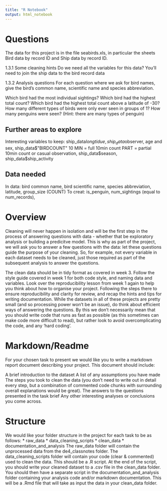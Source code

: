 ```yaml
---
title: "R Notebook"
output: html_notebook
---
```


# Questions

The data for this project is in the file seabirds.xls, in particular the sheets Bird data by record ID and Ship data by record ID.

1.3.1 Some cleaning hints
Do we need all the variables for this data?
You’ll need to join the ship data to the bird record data

1.3.2 Analysis questions
For each question where we ask for bird names, give the bird’s common name, scientific name and species abbreviation.

Which bird had the most individual sightings?
Which bird had the highest total count?
Which bird had the highest total count above a latitude of -30?
How many different types of birds were only ever seen in groups of 1?
How many penguins were seen? (Hint: there are many types of penguin)

## Further areas to explore
Interesting variables to keep: ship_data$longtidue, ship_data$observer, age and sex, ship_data$"BIRDCOUNT" 10 MIN = full 10min count  PART = partial 10min count or casual observation, ship_data$season, ship_data$ship_activity

## Data needed
In data: bird common name, bird scientific name, species abbreviation,
latitude, group_size (COUNT)
To creat: is_penguin, num_sightings (equal to num_records),

# Overview

Cleaning will never happen in isolation and will be the first step in the process of answering questions with data - whether that be exploratory analysis or building a predicitve model. This is why as part of the project, we will ask you to answer a few questions with the data: let these questions guide the purpose of your cleaning. So, for example, not every variable in each dataset needs to be cleaned, just those required as part of the subsequent analysis to answer the questions.

The clean data should be in tidy format as covered in week 3.
Follow the style guide covered in week 1 for both code style, and naming data and variables.
Look over the reproducibility lesson from week 1 again to help you think about how to organise your project. Following the steps there to ensure reproducibility and clarity for review, and recap the hints and tips for writing documentation.
While the datasets in all of these projects are pretty small (and so processing power won’t be an issue), do think about efficient ways of answering the questions. By this we don’t necessarily mean that you should write code that runs as fast as possible (as this sometimes can make code more difficult to read), but rather look to avoid overcomplicating the code, and any ‘hard coding’.

# Markdown/Readme

For your chosen task to present we would like you to write a markdown report document describing your project. This document should include:

A brief introduction to the dataset
A list of any assumptions you have made
The steps you took to clean the data (you don’t need to write out in detail every step, but a combination of commented code chunks with surrounding overall explanations would be great).
The answers to the questions presented in the task brief
Any other interesting analyses or conclusions you come across.

# Structure
We would like your folder structure in the project for each task to be as follows:
* raw_data
* data_cleaning_scripts
* clean_data
* documentation_and_analysis
The raw_data folder will contain the unprocessed data from the de4_classnotes folder.
The data_cleaning_scripts folder will contain your code (clear & commented) used to clean the data. This should be a .R script. At the end of the script, you should write your cleaned dataset to a .csv file in the clean_data folder.
You should then have a separate script in the documentation_and_analysis folder containing your analysis code and/or markdown documentation. This will be a .Rmd file that will take as input the data in your clean_data folder.
